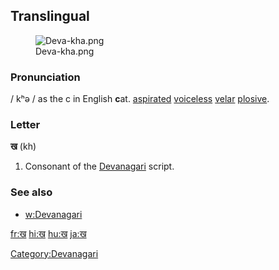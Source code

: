 {{also|ख़}}
==Translingual==
[[File:Deva-kha.png|thumb]]

===Pronunciation===
/ kʰə / as the c in English '''c'''at. [[aspirated]]
[[voiceless]] [[velar]] [[plosive]].

===Letter===
'''ख''' (kh)

# Consonant of the [[Devanagari]] script.

===See also===
* [[w:Devanagari]]

[[Category:Devanagari]]

[[fr:ख]]
[[hi:ख]]
[[hu:ख]]
[[ja:ख]]